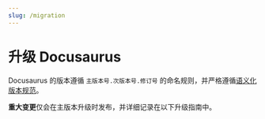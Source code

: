 ```yaml
---
slug: /migration
---
```


# 升级 Docusaurus

Docusaurus 的版本遵循 `主版本号.次版本号.修订号` 的命名规则，并严格遵循[语义化版本规范](https://semver.org/)。

**重大变更**仅会在主版本升级时发布，并详细记录在以下升级指南中。


<DocCardList />